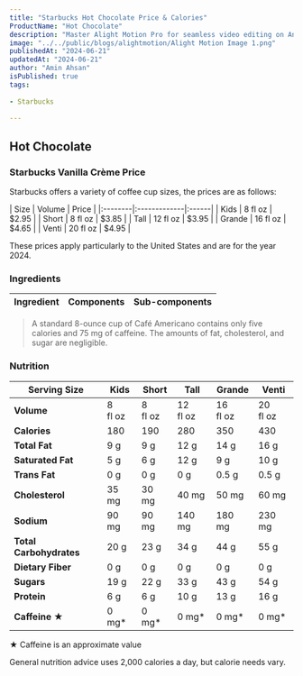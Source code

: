 ```yaml
---
title: "Starbucks Hot Chocolate Price & Calories"
ProductName: "Hot Chocolate" 
description: "Master Alight Motion Pro for seamless video editing on Android, iOS, and Tablets with our ultimate guide, unlocking advanced features and elevating your skills in 2024!"
image: "../../public/blogs/alightmotion/Alight Motion Image 1.png"
publishedAt: "2024-06-21"
updatedAt: "2024-06-21"
author: "Amin Ahsan"
isPublished: true
tags:
 
- Starbucks
      
---
```


 
## Hot Chocolate 
  
### Starbucks Vanilla Crème  Price

Starbucks offers a variety of coffee cup sizes, the prices are as follows:

<div style={{width:"300px"}}>
| Size    | Volume       | Price |
|:--------|:-------------|:------|
| Kids    | 8 fl oz      | $2.95 |
| Short   | 8 fl oz      | $3.85 |
| Tall    | 12 fl oz     | $3.95 |
| Grande  | 16 fl oz     | $4.65 |
| Venti   | 20 fl oz     | $4.95 |
</div>

These prices apply particularly to the United States and are for the year 2024.

### Ingredients
| Ingredient     | Components        | Sub-components                             |
|----------------|-------------------|--------------------------------------------|

> A standard 8-ounce cup of Café Americano contains only five calories and 75 mg of caffeine. The amounts of fat, cholesterol, and sugar are negligible.

### Nutrition

| Serving Size      | Kids        | Short       | Tall        | Grande      | Venti       |
|-------------------|-------------|-------------|-------------|-------------|-------------|
| **Volume**        |8 <br/> fl oz|8 <br/> fl oz|12 <br/>fl oz|16 <br/>fl oz|20 <br/>fl oz|
| **Calories**      | 180         | 190         | 280         | 350         | 430         |
| **Total Fat**     | 9 g         | 9 g         | 12 g        | 14  g       | 16  g       |
| **Saturated Fat** | 5 g         | 6 g         | 12 g        | 9 g         | 10  g       |
| **Trans Fat**     | 0 g         | 0 g         | 0  g        | 0.5  g      | 0.5  g      |
| **Cholesterol**   | 35 mg       | 30 mg       | 40  mg      | 50  mg      | 60  mg      |
| **Sodium**        | 90 mg       | 90  mg      | 140  mg     | 180   mg    | 230  mg     |
| **Total Carbohydrates** | 20 g  | 23  g       | 34  g       | 44  g       | 55  g       |
| **Dietary Fiber** | 0 g         | 0 g         | 0 g         | 0 g         | 0 g         |
| **Sugars**        | 19 g        | 22 g        | 33 g        | 43  g       | 54  g       |
| **Protein**       | 6 g         | 6  g        | 10 g        | 13  g       | 16  g       |
| **Caffeine ★**    | 0 mg*      | 0 mg*       | 0 mg*       | 0 mg*       | 0 mg*       |


★ Caffeine is an approximate value

General nutrition advice uses 2,000 calories a day, but calorie needs vary. 